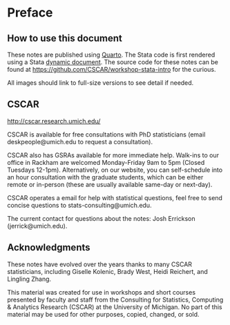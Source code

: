 # Preface {.unnumbered}

## How to use this document {.unnumbered}

These notes are published using [Quarto](https://quarto.org). The Stata code is
first rendered using a Stata [dynamic
document](https://www.stata.com/manuals/rptdynamicdocumentsintro.pdf). The
source code for these notes can be found at
<https://github.com/CSCAR/workshop-stata-intro> for the curious.

All images should link to full-size versions to see detail if needed.

## CSCAR {.unnumbered}

<http://cscar.research.umich.edu/>

CSCAR is available for free consultations with PhD statisticians (email
deskpeople@umich.edu to request a consultation).

CSCAR also has GSRAs available for more immediate help. Walk-ins to our office
in Rackham are welcomed Monday-Friday 9am to 5pm (Closed Tuesdays 12-1pm).
Alternatively, on our website, you can self-schedule into an hour consultation
with the graduate students, which can be either remote or in-person (these are
usually available same-day or next-day).

CSCAR operates a email for help with statistical questions, feel free to send
concise questions to stats-consulting@umich.edu.

The current contact for questions about the notes: Josh Errickson
(jerrick@umich.edu).

## Acknowledgments {.unnumbered}

These notes have evolved over the years thanks to many CSCAR statisticians,
including Giselle Kolenic, Brady West, Heidi Reichert, and Lingling Zhang.

This material was created for use in workshops and short courses presented by
faculty and staff from the Consulting for Statistics, Computing \& Analytics
Research (CSCAR) at the University of Michigan. No part of this material may be
used for other purposes, copied, changed, or sold.
